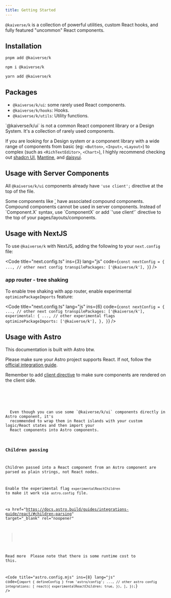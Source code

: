 ```yaml
---
title: Getting Started
---
```



`@kaiverse/k` is a collection of powerful utilities, custom React hooks, and fully featured "uncommon" React components.

## Installation

<Tabs syncKey="pkg">
<TabItem label="pnpm">

```sh
pnpm add @kaiverse/k
```

</TabItem>

<TabItem label="npm">

```sh
npm i @kaiverse/k
```

</TabItem>

<TabItem label="Yarn">

```sh
yarn add @kaiverse/k
```

</TabItem>
</Tabs>

## Packages

- `@kaiverse/k/ui`: some rarely used React components.
- `@kaiverse/k/hooks`: Hooks.
- `@kaiverse/k/utils`: Utility functions.

<Aside>
  `@kaiverse/k/ui` is not a common React component library or a Design System. It's a collection of
  rarely used components.
</Aside>

If you are looking for a Design system or a component library with a wide range of components from basic (eg: `<Button>`, `<Input>`, `<Layout>`) to complex (such as `<RichTextEditor>`, `<Chart>`),
I highly recommend checking out <a href="https://ui.shadcn.com/" target="_blank" rel="noopener">shadcn UI</a>, <a href="https://mantine.dev/" target="_blank" rel="noopener">Mantine</a>, and <a href="https://daisyui.com/" target="_blank" rel="noopener">daisyui</a>.

## Usage with Server Components

All `@kaiverse/k/ui` components already have `'use client';` directive at the top of the file.

<Aside type="caution">
  Some components like <a href={`${BASE_URL}/components/dialog`}>`<Dialog>`</a> have associated compound components. Compound
  components cannot be used in server components. Instead of `Component.X` syntax, use `ComponentX`
  or add `'use client'` directive to the top of your pages/layouts/components.
</Aside>

## Usage with NextJS

To use `@kaiverse/k` with NextJS, adding the following to your `next.config` file:

<Code
  title="next.config.ts"
  ins={3}
  lang="js"
  code={`const nextConfig = {
    ..., // other next config
    transpilePackages: ['@kaiverse/k'],
}`}
/>

### app router - tree shaking

To enable tree shaking with app router, enable experimental `optimizePackageImports` feature:

<Code
  title="next.config.ts"
  lang="js"
  ins={6}
  code={`const nextConfig = {
    ..., // other next config
    transpilePackages: ['@kaiverse/k'],
    experimental: {
      ..., // other experimental flags 
      optimizePackageImports: ['@kaiverse/k'],
    },
}`}
/>

## Usage with Astro

<Aside title="No one asked but">This documentation is built with Astro btw.</Aside>

Please make sure your Astro project supports React. If not, follow the <a href="https://docs.astro.build/guides/integrations-guide/react/" target="_blank" rel="noopener">official integration guide</a>.

Remember to add <a href="https://docs.astro.build/reference/directives-reference/#client-directives" target="_blank" rel="noopener">client directive</a>
to make sure components are rendered on the client side.

<Tabs>
  <TabItem label="Playground">
    <AstroUsage />
  </TabItem>
  <TabItem label="Source code">
    <Code title="astro-usage.astro" lang="tsx" code={AstroUsageCode} />
  </TabItem>
</Tabs>

<Aside type="tip">
  Even though you can use some `@kaiverse/k/ui` components directly in Astro component, it's
  recommended to wrap them in React islands with your custom logic/React states and then import your
  React components into Astro components.
</Aside>

### Children passing

Children passed into a React component from an Astro component are parsed as plain strings, not React nodes.

Enable the experimental flag `experimentalReactChildren` to make it work via `astro.config` file.

<a
  href="https://docs.astro.build/guides/integrations-guide/react/#children-parsing"
  target="_blank"
  rel="noopener"
>
  Read more
</a>
Please note that there is some runtime cost to this.

<Code
  title="astro.config.mjs"
  ins={8}
  lang="js"
  code={`import { defineConfig } from 'astro/config';
    ..., // other astro config
    integrations: [
      react({
        experimentalReactChildren: true,
      }),
    ],
  });`}
/>
